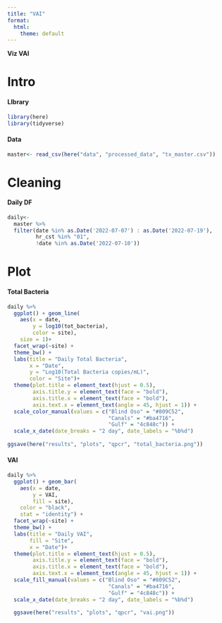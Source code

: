 ```yaml
---
title: "VAI"
format:
  html:
    theme: default
---
```


**Viz VAI**

# Intro

#### LIbrary

```r
library(here)
library(tidyverse)
```

#### Data

```r
master<- read_csv(here("data", "processed_data", "tx_master.csv"))
```

# Cleaning

#### Daily DF

```r
daily<-
  master %>%
  filter(date %in% as.Date('2022-07-07') : as.Date('2022-07-19'),
         hr_cst %in% "01",
         !date %in% as.Date('2022-07-10'))
```

# Plot

#### Total Bacteria

```r
daily %>%
  ggplot() + geom_line(
    aes(x = date,
        y = log10(tot_bacteria),
        color = site),
    size = 1)+
  facet_wrap(~site) +
  theme_bw() + 
  labs(title = "Daily Total Bacteria",
       x = "Date",
       y = "Log10(Total Bacteria copies/mL)",
       color = "Site")+
  theme(plot.title = element_text(hjust = 0.5),
        axis.title.y = element_text(face = "bold"),
        axis.title.x = element_text(face = "bold"),
        axis.text.x = element_text(angle = 45, hjust = 1)) +
  scale_color_manual(values = c("Blind Oso" = "#809C52",
                                "Canals" = "#ba4716",
                                "Gulf" = "4c848c")) +
  scale_x_date(date_breaks = "2 day", date_labels = "%b%d")
  
ggsave(here("results", "plots", "qpcr", "total_bacteria.png"))
```

#### VAI

```r
daily %>%
  ggplot() + geom_bar(
    aes(x = date,
        y = VAI,
        fill = site),
    color = "black",
    stat = "identity") +
  facet_wrap(~site) +
  theme_bw() + 
  labs(title = "Daily VAI",
       fill = "Site",
       x = "Date")+
  theme(plot.title = element_text(hjust = 0.5),
        axis.title.y = element_text(face = "bold"),
        axis.title.x = element_text(face = "bold"),
        axis.text.x = element_text(angle = 45, hjust = 1)) +
  scale_fill_manual(values = c("Blind Oso" = "#809C52",
                                "Canals" = "#ba4716",
                                "Gulf" = "4c848c")) +
  scale_x_date(date_breaks = "2 day", date_labels = "%b%d")

  ggsave(here("results", "plots", "qpcr", "vai.png"))
```
